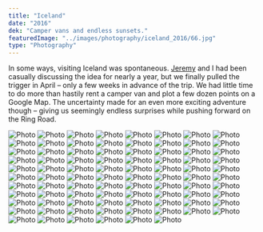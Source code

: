 ```yaml
---
title: "Iceland"
date: "2016"
dek: "Camper vans and endless sunsets."
featuredImage: "../images/photography/iceland_2016/66.jpg"
type: "Photography"
---
```


In some ways, visiting Iceland was spontaneous. [Jeremy](http://partspermillion.nyc/) and I had been casually discussing the idea for nearly a year, but we finally pulled the trigger in April – only a few weeks in advance of the trip. We had little time to do more than hastily rent a camper van and plot a few dozen points on a Google Map. The uncertainty made for an even more exciting adventure though – giving us seemingly endless surprises while pushing forward on the Ring Road.

<ArticleMedia>
    <Image src="images/photography/iceland_2016/1.jpg" alt="Photo" />
</ArticleMedia>

<ArticleMedia>
    <Grid tight>
        <Image src="images/photography/iceland_2016/2.jpg" alt="Photo" />
        <Image src="images/photography/iceland_2016/3.jpg" alt="Photo" />
    </Grid>
</ArticleMedia>

<ArticleMedia>
    <Image src="images/photography/iceland_2016/4.jpg" alt="Photo" />
</ArticleMedia>

<ArticleMedia>
    <Image src="images/photography/iceland_2016/85.jpg" alt="Photo" />
</ArticleMedia>

<ArticleMedia>
    <Grid tight>
        <Image src="images/photography/iceland_2016/6.jpg" alt="Photo" />
        <Image src="images/photography/iceland_2016/5.jpg" alt="Photo" />
    </Grid>
</ArticleMedia>

<ArticleMedia>
    <Image src="images/photography/iceland_2016/7.jpg" alt="Photo" />
</ArticleMedia>

<ArticleMedia>
    <Image src="images/photography/iceland_2016/9.jpg" alt="Photo" />
</ArticleMedia>

<ArticleMedia>
    <Grid tight>
        <Image src="images/photography/iceland_2016/8.jpg" alt="Photo" />
        <Image src="images/photography/iceland_2016/10.jpg" alt="Photo" />
    </Grid>
</ArticleMedia>

<ArticleMedia>
    <Image src="images/photography/iceland_2016/11.jpg" alt="Photo" />
</ArticleMedia>

<ArticleMedia>
    <Image src="images/photography/iceland_2016/12.jpg" alt="Photo" />
</ArticleMedia>

<ArticleMedia>
    <Grid tight>
        <Image src="images/photography/iceland_2016/13.jpg" alt="Photo" />
        <Image src="images/photography/iceland_2016/20.jpg" alt="Photo" />
    </Grid>
</ArticleMedia>

<ArticleMedia>
    <Image src="images/photography/iceland_2016/21.jpg" alt="Photo" />
</ArticleMedia>

<ArticleMedia>
    <Image src="images/photography/iceland_2016/14.jpg" alt="Photo" />
</ArticleMedia>

<ArticleMedia>
    <Grid tight>
        <Image src="images/photography/iceland_2016/15.jpg" alt="Photo" />
        <Image src="images/photography/iceland_2016/16.jpg" alt="Photo" />
    </Grid>
</ArticleMedia>

<ArticleMedia>
    <Image src="images/photography/iceland_2016/19.jpg" alt="Photo" />
</ArticleMedia>

<ArticleMedia>
    <Grid tight>
        <Image src="images/photography/iceland_2016/17.jpg" alt="Photo" />
        <Image src="images/photography/iceland_2016/18.jpg" alt="Photo" />
    </Grid>
</ArticleMedia>

<ArticleMedia>
    <Image src="images/photography/iceland_2016/83.jpg" alt="Photo" />
</ArticleMedia>

<ArticleMedia>
    <Grid tight>
        <Image src="images/photography/iceland_2016/22.jpg" alt="Photo" />
        <Image src="images/photography/iceland_2016/27.jpg" alt="Photo" />
    </Grid>
</ArticleMedia>

<ArticleMedia>
    <Image src="images/photography/iceland_2016/89.jpg" alt="Photo" />
</ArticleMedia>

<ArticleMedia>
    <Image src="images/photography/iceland_2016/25.jpg" alt="Photo" />
</ArticleMedia>

<ArticleMedia>
    <Grid tight>
        <Image src="images/photography/iceland_2016/23.jpg" alt="Photo" />
        <Image src="images/photography/iceland_2016/24.jpg" alt="Photo" />
    </Grid>
</ArticleMedia>

<ArticleMedia>
    <Image src="images/photography/iceland_2016/26.jpg" alt="Photo" />
</ArticleMedia>

<ArticleMedia>
    <Image src="images/photography/iceland_2016/28.jpg" alt="Photo" />
</ArticleMedia>

<ArticleMedia>
    <Image src="images/photography/iceland_2016/29.jpg" alt="Photo" />
</ArticleMedia>

<ArticleMedia>
    <Grid tight>
        <Image src="images/photography/iceland_2016/31.jpg" alt="Photo" />
        <Image src="images/photography/iceland_2016/32.jpg" alt="Photo" />
    </Grid>
</ArticleMedia>

<ArticleMedia>
    <Image src="images/photography/iceland_2016/33.jpg" alt="Photo" />
</ArticleMedia>

<ArticleMedia>
    <Image src="images/photography/iceland_2016/34.jpg" alt="Photo" />
</ArticleMedia>

<ArticleMedia>
    <Image src="images/photography/iceland_2016/44.jpg" alt="Photo" />
</ArticleMedia>

<ArticleMedia>
    <Image src="images/photography/iceland_2016/35.jpg" alt="Photo" />
</ArticleMedia>

<ArticleMedia>
    <Grid tight>
        <Image src="images/photography/iceland_2016/36.jpg" alt="Photo" />
        <Image src="images/photography/iceland_2016/39.jpg" alt="Photo" />
    </Grid>
</ArticleMedia>

<ArticleMedia>
    <Image src="images/photography/iceland_2016/40.jpg" alt="Photo" />
</ArticleMedia>

<ArticleMedia>
    <Grid tight>
        <Image src="images/photography/iceland_2016/37.jpg" alt="Photo" />
        <Image src="images/photography/iceland_2016/91.jpg" alt="Photo" />
    </Grid>
</ArticleMedia>

<ArticleMedia>
    <Image src="images/photography/iceland_2016/41.jpg" alt="Photo" />
</ArticleMedia>

<ArticleMedia>
    <Grid tight>
        <Image src="images/photography/iceland_2016/38.jpg" alt="Photo" />
        <Image src="images/photography/iceland_2016/42.jpg" alt="Photo" />
    </Grid>
</ArticleMedia>

<ArticleMedia>
    <Image src="images/photography/iceland_2016/43.jpg" alt="Photo" />
</ArticleMedia>

<ArticleMedia>
    <Image src="images/photography/iceland_2016/45.jpg" alt="Photo" />
</ArticleMedia>

<ArticleMedia>
    <Grid tight>
        <Image src="images/photography/iceland_2016/46.jpg" alt="Photo" />
        <Image src="images/photography/iceland_2016/48.jpg" alt="Photo" />
    </Grid>
</ArticleMedia>

<ArticleMedia>
    <Image src="images/photography/iceland_2016/47.jpg" alt="Photo" />
</ArticleMedia>

<ArticleMedia>
    <Grid tight>
        <Image src="images/photography/iceland_2016/51.jpg" alt="Photo" />
        <Image src="images/photography/iceland_2016/50.jpg" alt="Photo" />
    </Grid>
</ArticleMedia>

<ArticleMedia>
    <Image src="images/photography/iceland_2016/49.jpg" alt="Photo" />
</ArticleMedia>

<ArticleMedia>
    <Image src="images/photography/iceland_2016/53.jpg" alt="Photo" />
</ArticleMedia>

<ArticleMedia>
    <Image src="images/photography/iceland_2016/55.jpg" alt="Photo" />
</ArticleMedia>

<ArticleMedia>
    <Grid tight>
        <Image src="images/photography/iceland_2016/52.jpg" alt="Photo" />
        <Image src="images/photography/iceland_2016/54.jpg" alt="Photo" />
    </Grid>
</ArticleMedia>

<ArticleMedia>
    <Image src="images/photography/iceland_2016/56.jpg" alt="Photo" />
</ArticleMedia>

<ArticleMedia>
    <Grid tight>
        <Image src="images/photography/iceland_2016/57.jpg" alt="Photo" />
        <Image src="images/photography/iceland_2016/58.jpg" alt="Photo" />
    </Grid>
</ArticleMedia>

<ArticleMedia>
    <Image src="images/photography/iceland_2016/61.jpg" alt="Photo" />
</ArticleMedia>

<ArticleMedia>
    <Grid tight>
        <Image src="images/photography/iceland_2016/59.jpg" alt="Photo" />
        <Image src="images/photography/iceland_2016/60.jpg" alt="Photo" />
    </Grid>
</ArticleMedia>

<ArticleMedia>
    <Grid tight>
        <Image src="images/photography/iceland_2016/62.jpg" alt="Photo" />
        <Image src="images/photography/iceland_2016/64.jpg" alt="Photo" />
    </Grid>
</ArticleMedia>

<ArticleMedia>
    <Image src="images/photography/iceland_2016/63.jpg" alt="Photo" />
</ArticleMedia>

<ArticleMedia>
    <Grid tight>
        <Image src="images/photography/iceland_2016/65.jpg" alt="Photo" />
        <Image src="images/photography/iceland_2016/68.jpg" alt="Photo" />
    </Grid>
</ArticleMedia>

<ArticleMedia>
    <Image src="images/photography/iceland_2016/67.jpg" alt="Photo" />
</ArticleMedia>

<ArticleMedia>
    <Image src="images/photography/iceland_2016/69.jpg" alt="Photo" />
</ArticleMedia>

<ArticleMedia>
    <Image src="images/photography/iceland_2016/70.jpg" alt="Photo" />
</ArticleMedia>

<ArticleMedia>
    <Grid tight>
        <Image src="images/photography/iceland_2016/71.jpg" alt="Photo" />
        <Image src="images/photography/iceland_2016/72.jpg" alt="Photo" />
    </Grid>
</ArticleMedia>

<ArticleMedia>
    <Image src="images/photography/iceland_2016/73.jpg" alt="Photo" />
</ArticleMedia>

<ArticleMedia>
    <Image src="images/photography/iceland_2016/74.jpg" alt="Photo" />
</ArticleMedia>

<ArticleMedia>
    <Grid tight>
        <Image src="images/photography/iceland_2016/86.jpg" alt="Photo" />
        <Image src="images/photography/iceland_2016/77.jpg" alt="Photo" />
    </Grid>
</ArticleMedia>

<ArticleMedia>
    <Image src="images/photography/iceland_2016/76.jpg" alt="Photo" />
</ArticleMedia>

<ArticleMedia>
    <Grid tight>
        <Image src="images/photography/iceland_2016/80.jpg" alt="Photo" />
        <Image src="images/photography/iceland_2016/87.jpg" alt="Photo" />
    </Grid>
</ArticleMedia>

<ArticleMedia>
    <Image src="images/photography/iceland_2016/90.jpg" alt="Photo" />
</ArticleMedia>

<ArticleMedia>
    <Image src="images/photography/iceland_2016/78.jpg" alt="Photo" />
</ArticleMedia>

<ArticleMedia>
    <Image src="images/photography/iceland_2016/79.jpg" alt="Photo" />
</ArticleMedia>

<ArticleMedia>
    <Grid tight>
        <Image src="images/photography/iceland_2016/81.jpg" alt="Photo" />
        <Image src="images/photography/iceland_2016/82.jpg" alt="Photo" />
    </Grid>
</ArticleMedia>
